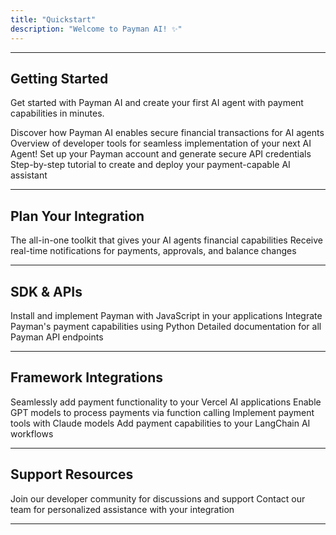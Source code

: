 ```yaml
---
title: "Quickstart"
description: "Welcome to Payman AI! ✨"
---
```


---

## Getting Started

Get started with Payman AI and create your first AI agent with payment capabilities in minutes.

<CardGroup cols={2}>
	<Card
		title='What is Payman AI?'
		icon='credit-card'
		href='/getting-started/introduction/payman-ai'>
		Discover how Payman AI enables secure financial transactions for AI
		agents
	</Card>
	<Card
		title='Tools & Integrations'
		icon='puzzle-piece'
		href='/getting-started/introduction/tools-and-integrations'>
		Overview of developer tools for seamless implementation of your next AI
		Agent!
	</Card>
	<Card
		title='Get API Key'
		icon='key'
		href='/getting-started/initial-setup/get-api-key'>
		Set up your Payman account and generate secure API credentials
	</Card>
	<Card
		title='Build Your First Agent'
		icon='robot'
		href='/getting-started/initial-setup/first-agent'>
		Step-by-step tutorial to create and deploy your payment-capable AI
		assistant
	</Card>
</CardGroup>

---

## Plan Your Integration

<CardGroup cols={2}>
	<Card title='PayKit' icon='toolbox' href='/getting-started/toolkit'>
		The all-in-one toolkit that gives your AI agents financial capabilities
	</Card>
	<Card title='Webhooks' icon='bell' href='/webhook/retrieving-response'>
		Receive real-time notifications for payments, approvals, and balance
		changes
	</Card>
</CardGroup>

---

## SDK & APIs

<CardGroup cols={3}>
	<Card title='Node.js SDK' icon='js' href='/api-reference/sdks/node/node'>
		Install and implement Payman with JavaScript in your applications
	</Card>
	<Card
		title='Python SDK'
		icon='python'
		href='/api-reference/sdks/python/python'>
		Integrate Payman's payment capabilities using Python
	</Card>
	<Card
		title='API Reference'
		icon='book-atlas'
		href='/api-reference/introduction'>
		Detailed documentation for all Payman API endpoints
	</Card>
</CardGroup>

---

## Framework Integrations

<CardGroup cols={2}>
	<Card title='Vercel AI SDK' href='/frameworks/vercel-ai'>
		Seamlessly add payment functionality to your Vercel AI applications
	</Card>
	<Card title='OpenAI' href='/frameworks/openai'>
		Enable GPT models to process payments via function calling
	</Card>
</CardGroup>

<CardGroup cols={2}>
	<Card title='Anthropic' href='/frameworks/anthropic'>
		Implement payment tools with Claude models
	</Card>
	<Card title='LangChain' href='/frameworks/langchain'>
		Add payment capabilities to your LangChain AI workflows
	</Card>
</CardGroup>

---

## Support Resources

<CardGroup cols={2}>
	<Card
		title='Discord Community'
		icon='discord'
		href='https://discord.gg/uheBscdKas'>
		Join our developer community for discussions and support
	</Card>
	<Card
		title='Support Team'
		icon='envelope'
		href='mailto:support@paymanai.com'>
		Contact our team for personalized assistance with your integration
	</Card>
</CardGroup>

---

